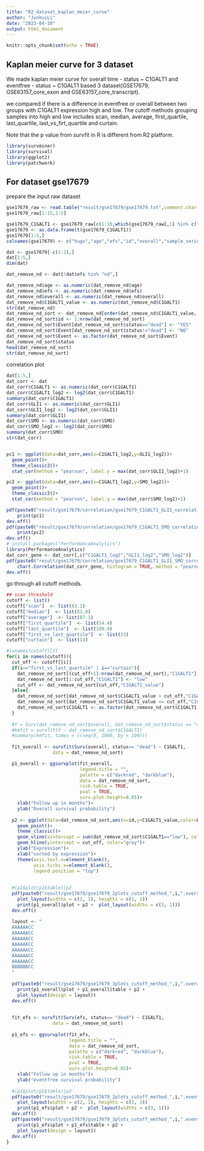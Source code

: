 ```yaml
---
title: "R2_dataset_kaplan_meier_curve"
author: "JunhuiLi"
date: "2023-04-10"
output: html_document
---
```


```r
knitr::opts_chunk$set(echo = TRUE)
```

## Kaplan meier curve for 3 dataset

We made kaplan meier curve for overall time - status ~ C1GALT1 and eventfree - status ~  C1GALT1 based 3 dataset(GSE17679, GSE63157_core_exon and GSE63157_core_transcript). 

we compared if there is a difference in eventfree or overall between two groups with C1GALT1 expression high and low. The cutoff methods grouping samples into high and low includes scan, median, average, first_quartile, last_quartile, last_vs_firt_quartile and curtain.

Note that the p value from survfit in R is different from R2 platform.

```r
library(survminer)
library(survival)
library(ggplot2)
library(patchwork)
```

## For dataset gse17679

prepare the input raw dataset
```r
gse17679_raw <- read.table("result/gse17679/gse17679.txt",comment.char = "")
gse17679_raw[1:15,1:5]

gse17679_C1GALT1 <- gse17679_raw[c(1:10,which(gse17679_raw[,1] %in% c("C1GALT1","SMO","GLI1"))),]
gse17679 <- as.data.frame(t(gse17679_C1GALT1))
gse17679[1:5,]
colnames(gse17679) <- c("hugo","age","efs","id","overall","sample_series_id","set","sex","state","status","C1GALT1","GLI1","SMO")

dat <- gse17679[-c(1:2),]
dat[1:5,]
dim(dat)

dat_remove_nd <- dat[!dat$efs %in% "nd",]

dat_remove_nd$age <- as.numeric(dat_remove_nd$age)
dat_remove_nd$efs <- as.numeric(dat_remove_nd$efs)
dat_remove_nd$overall <- as.numeric(dat_remove_nd$overall)
dat_remove_nd$C1GALT1_value <- as.numeric(dat_remove_nd$C1GALT1)
str(dat_remove_nd)
dat_remove_nd_sort <- dat_remove_nd[order(dat_remove_nd$C1GALT1_value, decreasing = FALSE),]
dat_remove_nd_sort$id <- 1:nrow(dat_remove_nd_sort)
dat_remove_nd_sort$Event[dat_remove_nd_sort$status=="dead"] <- "YES"
dat_remove_nd_sort$Event[dat_remove_nd_sort$status!="dead"] <- "NO"
dat_remove_nd_sort$Event <- as.factor(dat_remove_nd_sort$Event)
dat_remove_nd_sort$status
head(dat_remove_nd_sort)
str(dat_remove_nd_sort)
```
correlation plot
```r
dat[1:5,]
dat_corr <- dat
dat_corr$C1GALT1 <- as.numeric(dat_corr$C1GALT1)
dat_corr$C1GALT1_log2 <- log2(dat_corr$C1GALT1)
summary(dat_corr$C1GALT1)
dat_corr$GLI1 <- as.numeric(dat_corr$GLI1)
dat_corr$GLI1_log2 <- log2(dat_corr$GLI1)
summary(dat_corr$GLI1)
dat_corr$SMO <- as.numeric(dat_corr$SMO)
dat_corr$SMO_log2 <- log2(dat_corr$SMO)
summary(dat_corr$SMO)
str(dat_corr)


pc1 <- ggplot(data=dat_corr,aes(x=C1GALT1_log2,y=GLI1_log2))+
  geom_point()+
  theme_classic2()+
  stat_cor(method = "pearson", label.y = max(dat_corr$GLI1_log2)+1)

pc2 <- ggplot(data=dat_corr,aes(x=C1GALT1_log2,y=SMO_log2))+
  geom_point()+
  theme_classic2()+
  stat_cor(method = "pearson", label.y = max(dat_corr$SMO_log2)+1)

pdf(paste0("result/gse17679/correlation/gse17679_C1GALT1_GLI1_correlation.pdf"))
    print(pc1)
dev.off()
pdf(paste0("result/gse17679/correlation/gse17679_C1GALT1_SMO_correlation.pdf"))
    print(pc2)
dev.off()
# install.packages("PerformanceAnalytics")
library(PerformanceAnalytics)
dat_corr_gene <- dat_corr[,c("C1GALT1_log2","GLI1_log2","SMO_log2")]
pdf(paste0("result/gse17679/correlation/gse17679_C1GALT1_GLI1_SMO_correlation.pdf"))
    chart.Correlation(dat_corr_gene, histogram = TRUE, method = "pearson")
dev.off()
```



go through all cutoff methods.
```r
## scan threshold
cutoff <- list()
cutoff["scan"]  <- list(63.1)
cutoff["median"]  <- list(81.8)
cutoff["average"]  <- list(87.1)
cutoff["first_quartile"]  <- list(54.4)
cutoff["last_quartile"]  <- list(109.9)
cutoff["first_vs_last_quartile"]  <- list(23)
cutoff["curtain"]  <- list(14)

#i=names(cutoff)[7]
for(i in names(cutoff)){
  cut_off <- cutoff[[i]]
  if(i=="first_vs_last_quartile" | i=="curtain"){
    dat_remove_nd_sort[(cut_off+1):nrow(dat_remove_nd_sort),"C1GALT1"] <- "high"
    dat_remove_nd_sort[1:cut_off,"C1GALT1"] <- "low"
    cut_off <- dat_remove_nd_sort[cut_off,"C1GALT1_value"]
  }else{
    dat_remove_nd_sort[dat_remove_nd_sort$C1GALT1_value > cut_off,"C1GALT1"] <- "high"
    dat_remove_nd_sort[dat_remove_nd_sort$C1GALT1_value <= cut_off,"C1GALT1"] <- "low"
    dat_remove_nd_sort$C1GALT1 <- as.factor(dat_remove_nd_sort$C1GALT1)
  }
    
  #Y = Surv(dat_remove_nd_sort$overall, dat_remove_nd_sort$status == "dead")
  #kmfit = survfit(Y ~ dat_remove_nd_sort$C1GALT1)
  #summary(kmfit, times = c(seq(0, 1000, by = 100)))
  
  fit_overall <- survfit(Surv(overall, status== "dead") ~ C1GALT1,
                 data = dat_remove_nd_sort)

  p1_overall <- ggsurvplot(fit_overall,
                           legend.title = "",
                           palette = c("darkred", "darkblue"),
                           data = dat_remove_nd_sort, 
                           risk.table = TRUE,
                           pval = TRUE,
                           surv.plot.height=0.85)+
    xlab("Follow up in months")+
    ylab("Overall survival probability")
  
  p2 <- ggplot(data=dat_remove_nd_sort,aes(x=id,y=C1GALT1_value,color=Event))+
    geom_point()+
    theme_classic()+
    geom_vline(xintercept = sum(dat_remove_nd_sort$C1GALT1=="low"), color="gray")+
    geom_hline(yintercept = cut_off, color="gray")+
    ylab("Expression")+
    xlab("sorted by expression")+
    theme(axis.text.x=element_blank(),
          axis.ticks.x=element_blank(),
          legend.position = "top")
  
  
  #(p1$plot/p1$table)|p2
  pdf(paste0("result/gse17679/gse17679_2plots_cutoff_method_",i,".overall.pdf"))
    plot_layout(widths = c(2, 1), heights = c(1, 1))
    print(p1_overall$plot + p2 +  plot_layout(widths = c(3, 1)))
  dev.off()
  
  layout <- "
  AAAAAACC
  AAAAAACC
  AAAAAACC
  AAAAAACC
  AAAAAACC
  AAAAAACC
  AAAAAACC
  BBBBBBCC
  "
  
  pdf(paste0("result/gse17679/gse17679_3plots_cutoff_method_",i,".overall.pdf"))
    print(p1_overall$plot + p1_overall$table + p2 + 
    plot_layout(design = layout))
  dev.off()
  
  
  fit_efs <- survfit(Surv(efs, status== "dead") ~ C1GALT1,
                 data = dat_remove_nd_sort)
  
  p1_efs <- ggsurvplot(fit_efs,
                       legend.title = "",
                       data = dat_remove_nd_sort,
                       palette = c("darkred", "darkblue"),
                       risk.table = TRUE,
                       pval = TRUE,
                       surv.plot.height=0.85)+
    xlab("Follow up in months")+
    ylab("eventfree survival probability")
  
  #(p1$plot/p1$table)|p2
  pdf(paste0("result/gse17679/gse17679_2plots_cutoff_method_",i,".eventfree.pdf"))
    plot_layout(widths = c(2, 1), heights = c(1, 1))
    print(p1_efs$plot + p2 +  plot_layout(widths = c(3, 1)))
  dev.off()
  pdf(paste0("result/gse17679/gse17679_3plots_cutoff_method_",i,".eventfree.pdf"))
    print(p1_efs$plot + p1_efs$table + p2 + 
    plot_layout(design = layout))
  dev.off()
}
```
